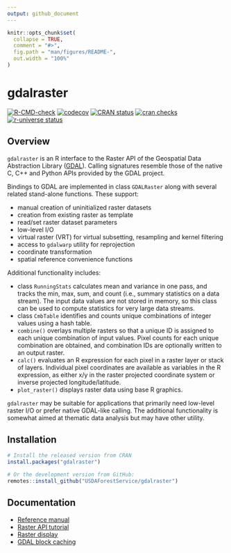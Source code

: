 ```yaml
---
output: github_document
---
```


<!-- README.md is generated from README.Rmd. Please edit that file -->

```r
knitr::opts_chunk$set(
  collapse = TRUE,
  comment = "#>",
  fig.path = "man/figures/README-",
  out.width = "100%"
)
```

# gdalraster

<!-- badges: start -->
[![R-CMD-check](https://github.com/USDAForestService/gdalraster/actions/workflows/R-CMD-check.yaml/badge.svg)](https://github.com/USDAForestService/gdalraster/actions/workflows/R-CMD-check.yaml)
[![codecov](https://codecov.io/gh/ctoney/gdalraster/branch/main/graph/badge.svg?token=MXIOPZQ2IU)](https://codecov.io/gh/ctoney/gdalraster)
[![CRAN status](https://www.r-pkg.org/badges/version/gdalraster)](https://CRAN.R-project.org/package=gdalraster)
[![cran checks](https://badges.cranchecks.info/worst/gdalraster.svg)](https://cran.r-project.org/web/checks/check_results_gdalraster.html)
[![r-universe status](https://usdaforestservice.r-universe.dev/badges/gdalraster)](https://usdaforestservice.r-universe.dev/gdalraster)
<!-- badges: end -->

## Overview

`gdalraster` is an R interface to the Raster API of the Geospatial Data Abstraction Library ([GDAL](https://gdal.org/)). Calling signatures resemble those of the native C, C++ and Python APIs provided by the GDAL project.

Bindings to GDAL are implemented in class `GDALRaster` along with several related stand-alone functions. These support:

* manual creation of uninitialized raster datasets
* creation from existing raster as template
* read/set raster dataset parameters
* low-level I/O
* virtual raster (VRT) for virtual subsetting, resampling and kernel filtering
* access to `gdalwarp` utility for reprojection
* coordinate transformation
* spatial reference convenience functions

Additional functionality includes:

* class `RunningStats` calculates mean and variance in one pass, and tracks the min, max, sum, and count (i.e., summary statistics on a data stream). The input data values are not stored in memory, so this class can be used to compute statistics for very large data streams.
* class `CmbTable` identifies and counts unique combinations of integer values using a hash table.
* `combine()` overlays multiple rasters so that a unique ID is assigned to each unique combination of input values. Pixel counts
for each unique combination are obtained, and combination IDs are optionally written to an output raster.
* `calc()` evaluates an R expression for each pixel in a raster layer or stack of layers. Individual pixel coordinates are available as variables in the R expression, as either x/y in the raster projected coordinate system or inverse projected longitude/latitude.
* `plot_raster()` displays raster data using base R graphics.

`gdalraster` may be suitable for applications that primarily need low-level raster I/O or prefer native GDAL-like calling. The additional functionality is somewhat aimed at thematic data analysis but may have other utility.

## Installation

``` r
# Install the released version from CRAN
install.packages("gdalraster")

# Or the development version from GitHub:
remotes::install_github("USDAForestService/gdalraster")
```

## Documentation

* [Reference manual](https://usdaforestservice.github.io/gdalraster/reference/)
* [Raster API tutorial](https://usdaforestservice.github.io/gdalraster/articles/raster-api-tutorial.html)
* [Raster display](https://usdaforestservice.github.io/gdalraster/articles/raster-display.html)
* [GDAL block caching](https://usdaforestservice.github.io/gdalraster/articles/gdal-block-cache.html)

